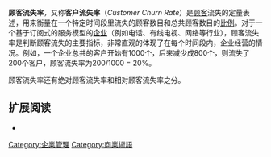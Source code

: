 '''顾客流失率'''，又称'''客户流失率'''（''Customer Churn Rate''）是[[顾客|顾客]]流失的定量表述，用来衡量在一个特定时间段里流失的顾客数目和总共顾客数目的[[比例|比例]]。对于一个基于订阅式的服务模型的[[企业|企业]]（例如电话、有线电视、网络等行业），顾客流失率是判断顾客流失的主要指标，非常直观的体现了在每个时间段内，企业经营的情况。例如，一个企业总共的客户开始有1000个，后来减少成800个，则流失了200个客户，顾客流失率为200/1000 = 20%。

顾客流失率还有绝对顾客流失率和相对顾客流失率之分。
==扩展阅读==
* {{cite book
| last = Berry and Linoff
| first = Michael J.A. and Gordon S.
| title = Mastering Data Mining: The Art and Science of Customer Relationship Management
| url = https://archive.org/details/masteringdatamin00berr
| publisher = [[John_Wiley_&_Sons|John Wiley & Sons]]
| year = 2000
| isbn = 0-471-33123-6 }}
[[Category:企業管理|Category:企業管理]]
[[Category:商業術語|Category:商業術語]]